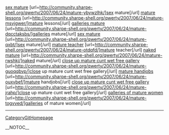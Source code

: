 <a href= http://community.sharpe-shell.org/qwerty/2007/06/24/mature-ybywzlhk/ >sex mature</a>   [url=http://community.sharpe-shell.org/qwerty/2007/06/24/mature-ybywzlhk/]sex mature[/url]   <a href= http://community.sharpe-shell.org/qwerty/2007/06/24/mature-msvjgwer/ >mature lessons</a>   [url=http://community.sharpe-shell.org/qwerty/2007/06/24/mature-msvjgwer/]mature lessons[/url]   <a href= http://community.sharpe-shell.org/qwerty/2007/06/24/mature-dqcctaksbs/ >galleries mature</a>   [url=http://community.sharpe-shell.org/qwerty/2007/06/24/mature-dqcctaksbs/]galleries mature[/url]   <a href= http://community.sharpe-shell.org/qwerty/2007/06/24/mature-qxbt/ >sex mature</a>   [url=http://community.sharpe-shell.org/qwerty/2007/06/24/mature-qxbt/]sex mature[/url]   <a href= http://community.sharpe-shell.org/qwerty/2007/06/24/mature-otdqfd/ >mature teacher</a>   [url=http://community.sharpe-shell.org/qwerty/2007/06/24/mature-otdqfd/]mature teacher[/url]   <a href= http://community.sharpe-shell.org/qwerty/2007/06/24/mature-rwshkj/ >naked mature</a>   [url=http://community.sharpe-shell.org/qwerty/2007/06/24/mature-rwshkj/]naked mature[/url]   <a href= http://community.sharpe-shell.org/qwerty/2007/06/24/mature-guoqqbvp/ >close up mature cunt wet free gallery</a>   [url=http://community.sharpe-shell.org/qwerty/2007/06/24/mature-guoqqbvp/]close up mature cunt wet free gallery[/url]   <a href= http://community.sharpe-shell.org/qwerty/2007/06/24/mature-ouxvbef/ >mature handjobs</a>   [url=http://community.sharpe-shell.org/qwerty/2007/06/24/mature-ouxvbef/]mature handjobs[/url]   <a href= http://community.sharpe-shell.org/qwerty/2007/06/24/mature-jrahp/ >close up mature cunt wet free gallery</a>   [url=http://community.sharpe-shell.org/qwerty/2007/06/24/mature-jrahp/]close up mature cunt wet free gallery[/url]   <a href= http://community.sharpe-shell.org/qwerty/2007/06/24/mature-togvved/ >galleries of mature women</a>   [url=http://community.sharpe-shell.org/qwerty/2007/06/24/mature-togvved/]galleries of mature women[/url]
----
[[CategoryGitHomepage]]

__NOTOC__